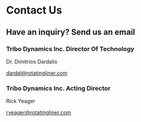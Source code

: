 # Contact Us

## Have an inquiry? Send us an email

### Tribo Dynamics Inc. Director Of Technology

Dr. Dimitrios Dardalis

dardal@rotatingliner.com

### Tribo Dynamics Inc. Acting Director

Rick Yeager

ryeager@rotatingliner.com
